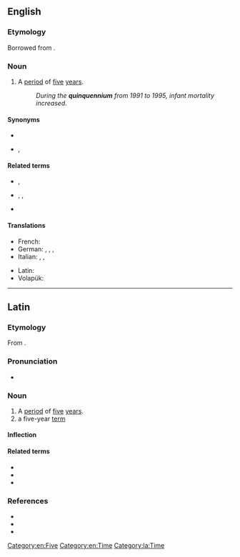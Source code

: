 ==English==

===Etymology===
Borrowed from {{bor|en|la|quīnquennium}}.

===Noun===
{{en-noun|quinquenniums|quinquennia}}

# A [[period]] of [[five]] [[year]]s.
#: ''During the '''quinquennium''' from 1991 to 1995, infant mortality increased.''

====Synonyms====
* {{l|en|lustrum}}
* {{l|en|quinquenniad}}, {{l|en|quintennium}}

====Related terms====
* {{sense|adj.}} {{l|en|quinquennial}}, {{l|en|quintennial}}
* {{sense|4-year period}} {{l|en|quadrennium}}, {{l|en|tetraeteris}}, {{l|en|tetraeterid}}
* {{sense|6-year period}} {{l|en|sexennium}}

====Translations====
{{trans-top|period of time five years long}}
* French: {{t+|fr|quinquennat|m}}
* German: {{t+|de|Lustrum|n}}, {{t+|de|Jahrfünft|n}}, {{t|de|Fünfjahresperiode|f}}, {{t+|de|Quinquennium|n}}
* Italian: {{t+|it|quinquennio|m}}, {{t|it|quinquennalità|f}}, {{t+|it|lustro|m}}
{{trans-mid}}
* Latin: {{t|la|quinquennium}}
* Volapük: {{t|vo|lulyel}}
{{trans-bottom}}

[[Category:en:Five]]
[[Category:en:Time]]

----

==Latin==

===Etymology===
From {{m|la|quinquennis}}.

===Pronunciation===
* {{la-IPA|quīnquennium}}

===Noun===
{{la-noun|quīnquennium|quīnquenniī|n|second}}

# A [[period]] of [[five]] [[year]]s.
# a five-year [[term]]

====Inflection====
{{la-decl-2nd-N-ium|quīnquenn}}

====Related terms====
* {{l|la|quīnque}}
* {{l|la|quīnquennālis}}
* {{l|la|quīnquennis}}

===References===
* {{R:L&S}}
* {{R:Elementary Lewis}}
* {{R:Gaffiot}}

[[Category:la:Time]]